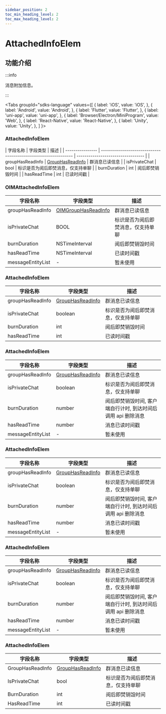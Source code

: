 ```yaml
---
sidebar_position: 2
toc_min_heading_level: 2
toc_max_heading_level: 2
---
```


# AttachedInfoElem

## 功能介绍

:::info

消息附加信息。

:::

<Tabs
groupId="sdks-language"
values={[
{ label: 'iOS', value: 'iOS', },
{ label: 'Android', value: 'Android', },
{ label: 'Flutter', value: 'Flutter', },
{ label: 'uni-app', value: 'uni-app', },
{ label: 'Browser/Electron/MiniProgram', value: 'Web', },
{ label: 'React-Native', value: 'React-Native', },
{ label: 'Unity', value: 'Unity', },
]
}>

<TabItem value="Flutter">

### AttachedInfoElem

| 字段名称 | 字段类型 | 描述 | | ---------------- | ---------------------------------------------------------------- | ---------------------------------- |
| groupHasReadInfo | [GroupHasReadInfo](docs/sdks/class/message/groupHasReadInfo.mdx) | 群消息已读信息 |
| isPrivateChat | bool | 标识是否为阅后即焚消息，仅支持单聊 |
| burnDuration | int | 阅后即焚销毁时间 |
| hasReadTime | int | 已读时间戳 |

</TabItem>

<TabItem value="iOS">

### OIMAttachedInfoElem

| 字段名称          | 字段类型                                                            | 描述                               |
| ----------------- | ------------------------------------------------------------------- | ---------------------------------- |
| groupHasReadInfo  | [OIMGroupHasReadInfo](docs/sdks/class/message/groupHasReadInfo.mdx) | 群消息已读信息                     |
| isPrivateChat     | BOOL                                                                | 标识是否为阅后即焚消息，仅支持单聊 |
| burnDuration      | NSTimeInterval                                                      | 阅后即焚销毁时间                   |
| hasReadTime       | NSTimeInterval                                                      | 已读时间戳                         |
| messageEntityList | -                                                                   | 暂未使用                           |

</TabItem>

<TabItem value="Android">

### AttachedInfoElem

| 字段名称         | 字段类型                                                         | 描述                               |
| ---------------- | ---------------------------------------------------------------- | ---------------------------------- |
| groupHasReadInfo | [GroupHasReadInfo](docs/sdks/class/message/groupHasReadInfo.mdx) | 群消息已读信息                     |
| isPrivateChat    | boolean                                                          | 标识是否为阅后即焚消息，仅支持单聊 |
| burnDuration     | int                                                              | 阅后即焚销毁时间                   |
| hasReadTime      | int                                                              | 已读时间戳                         |

</TabItem>

<TabItem value="Web">

### AttachedInfoElem

| 字段名称          | 字段类型                                                         | 描述                                                          |
| ----------------- | ---------------------------------------------------------------- | ------------------------------------------------------------- |
| groupHasReadInfo  | [GroupHasReadInfo](docs/sdks/class/message/groupHasReadInfo.mdx) | 群消息已读信息                                                |
| isPrivateChat     | boolean                                                          | 标识是否为阅后即焚消息，仅支持单聊                            |
| burnDuration      | number                                                           | 阅后即焚销毁时间, 客户端自行计时, 到达时间后调用 api 删除消息 |
| hasReadTime       | number                                                           | 消息已读时间戳                                                |
| messageEntityList | -                                                                | 暂未使用                                                      |

</TabItem>

<TabItem value="uni-app">

### AttachedInfoElem

| 字段名称          | 字段类型                                                         | 描述                                                          |
| ----------------- | ---------------------------------------------------------------- | ------------------------------------------------------------- |
| groupHasReadInfo  | [GroupHasReadInfo](docs/sdks/class/message/groupHasReadInfo.mdx) | 群消息已读信息                                                |
| isPrivateChat     | boolean                                                          | 标识是否为阅后即焚消息，仅支持单聊                            |
| burnDuration      | number                                                           | 阅后即焚销毁时间, 客户端自行计时, 到达时间后调用 api 删除消息 |
| hasReadTime       | number                                                           | 消息已读时间戳                                                |
| messageEntityList | -                                                                | 暂未使用                                                      |

</TabItem>

<TabItem value="React-Native">

### AttachedInfoElem

| 字段名称          | 字段类型                                                         | 描述                                                          |
| ----------------- | ---------------------------------------------------------------- | ------------------------------------------------------------- |
| groupHasReadInfo  | [GroupHasReadInfo](docs/sdks/class/message/groupHasReadInfo.mdx) | 群消息已读信息                                                |
| isPrivateChat     | boolean                                                          | 标识是否为阅后即焚消息，仅支持单聊                            |
| burnDuration      | number                                                           | 阅后即焚销毁时间, 客户端自行计时, 到达时间后调用 api 删除消息 |
| hasReadTime       | number                                                           | 消息已读时间戳                                                |
| messageEntityList | -                                                                | 暂未使用                                                      |

</TabItem>

<TabItem value="Unity">

### AttachedInfoElem

| 字段名称         | 字段类型                                                         | 描述                               |
| ---------------- | ---------------------------------------------------------------- | ---------------------------------- |
| GroupHasReadInfo | [GroupHasReadInfo](docs/sdks/class/message/groupHasReadInfo.mdx) | 群消息已读信息                     |
| IsPrivateChat    | bool                                                             | 标识是否为阅后即焚消息，仅支持单聊 |
| BurnDuration     | int                                                              | 阅后即焚销毁时间                   |
| HasReadTime      | int                                                              | 已读时间戳                         |

</TabItem>

</Tabs>
